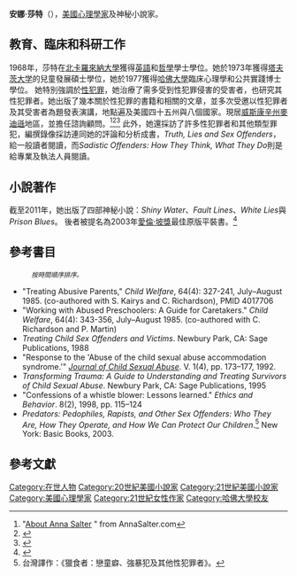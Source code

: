 '''安娜·莎特'''（{{lang-en|Anna C. Salter}}），[[美國|美國]][[心理學家|心理學家]]及神秘小說家。

== 教育、臨床和科研工作 ==
1968年，莎特在[[北卡羅來納大學|北卡羅來納大學]]獲得[[英語|英語]]和[[哲學|哲學]]學士學位。她於1973年獲得[[塔夫茨大学|塔夫茨大学]]的兒童發展碩士學位，她於1977獲得[[哈佛大學|哈佛大學]]臨床心理學和公共實踐博士學位。
她特別強調於[[性犯罪|性犯罪]]，她治療了需多受到性犯罪侵害的受害者，也研究其性犯罪者。她出版了幾本關於性犯罪的書籍和相關的文章，並多次受邀以性犯罪者及其受害者為題發表演講，地點遍及美國四十五州與八個國家。現居[[威斯康辛州|威斯康辛州]][[麥迪遜|麥迪遜]]地區，並擔任{{link-en|威斯康辛州犯罪矯治署|Wisconsin Department of Corrections|威斯康辛州犯罪矯治署}}諮詢顧問。<ref>"[http://www.annasalter.com/annasalter/BIOGRAPHY.html About Anna Salter] {{Wayback|url=http://www.annasalter.com/annasalter/BIOGRAPHY.html |date=20161106034157 }}" from AnnaSalter.com</ref><ref>{{Cite web |url=http://www.worldcat.org/wcidentities/lccn-n86-61082 |title=WorldCat Identities |access-date=2016-11-22 |archive-date=2019-05-22 |archive-url=https://web.archive.org/web/20190522141117/https://www.worldcat.org/wcidentities/lccn-n86-61082 |dead-url=no }}</ref><ref>{{Cite web |url=https://www.bardonchinese.com/admin/product/front/press.php?id=100911 |title=存档副本 |access-date=2016-11-22 |archive-url=https://web.archive.org/web/20161122154704/https://www.bardonchinese.com/admin/product/front/press.php?id=100911 |archive-date=2016-11-22 |dead-url=yes }}</ref>
此外，她還採訪了許多性犯罪者和其他類型罪犯，編撰錄像採訪連同她的評論和分析成書，''Truth, Lies and Sex Offenders''，給一般讀者閱讀，而''Sadistic Offenders: How They Think, What They Do''則是給專業及執法人員閱讀。

== 小說著作 ==
截至2011年，她出版了四部神秘小說：''Shiny Water''、''Fault Lines''、''White Lies''與''Prison Blues''。 後者被提名為2003年[[愛倫·坡獎|愛倫·坡獎]]最佳原版平裝書。<ref>{{Cite web |url=http://www.cozy-mystery.com/Edgar-Award-Best-Paperback-Original.html |title=存档副本 |access-date=2016-11-22 |archive-date=2008-11-09 |archive-url=https://www.webcitation.org/5cCX5j8Vj?url=http://www.cozy-mystery.com/Edgar-Award-Best-Paperback-Original.html |dead-url=no }}</ref>

== 參考書目 ==
:<small>''按時間順序排序。''</small>

* "Treating Abusive Parents," ''Child Welfare'', 64(4): 327-241, July–August 1985. (co-authored with S. Kairys and C. Richardson), PMID 4017706
* "Working with Abused Preschoolers: A Guide for Caretakers." ''Child Welfare'', 64(4): 343-356, July–August 1985. (co-authored with C. Richardson and P. Martin)
* ''Treating Child Sex Offenders and Victims''. Newbury Park, CA: Sage Publications, 1988
* "Response to the 'Abuse of the child sexual abuse accommodation syndrome.'" ''[[Journal_of_Child_Sexual_Abuse|Journal of Child Sexual Abuse]]''. V. 1(4), pp. 173–177, 1992.
* ''Transforming Trauma: A Guide to Understanding and Treating Survivors of Child Sexual Abuse''. Newbury Park, CA: Sage Publications, 1995
* "Confessions of a whistle blower: Lessons learned." ''Ethics and Behavior''. 8(2), 1998, pp. 115–124
* ''Predators: Pedophiles, Rapists, and Other Sex Offenders: Who They Are, How They Operate, and How We Can Protect Our Children''.<ref>台灣譯作：《獵食者：戀童癖、強暴犯及其他性犯罪者》。</ref> New York: Basic Books, 2003.

== 參考文獻 ==
{{Reflist}}

{{DEFAULTSORT:Salter, Anna}}
[[Category:在世人物|Category:在世人物]]
[[Category:20世紀美國小說家|Category:20世紀美國小說家]]
[[Category:21世紀美國小說家|Category:21世紀美國小說家]]
[[Category:美國心理學家|Category:美國心理學家]]
[[Category:21世紀女性作家|Category:21世紀女性作家]]
[[Category:哈佛大學校友|Category:哈佛大學校友]]